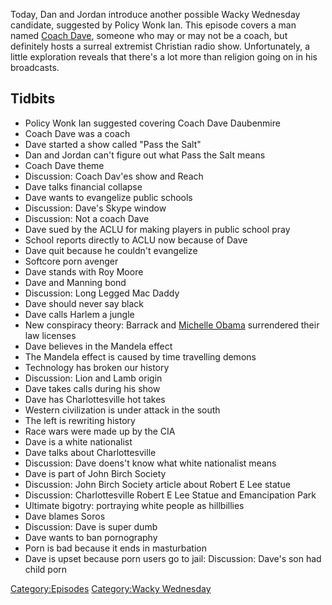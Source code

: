 {{DEFAULTSORT:
    #_EPISODE_0238:Coach Dave
}}{{Episode
    | title           = Coach Dave
    | caption         = Listen to this episode on [https://knowledgefight.libsyn.com/knowledge-fight-coach-dave Libsyn] [https://open.spotify.com/episode/5FHDUB99TXDo25opercvnM Spotify], Read the [[Transcript/238: Coach Dave|Unofficial Transcript]]
    | episodeNumber   = 238
    | length          = 02:07:56
    | airDate         = December 12, 2018
    | episodeType     = [[:Category:Wacky Wednesday|Wacky Wednesday]]
    | appearance      = [[Dave Daubenmire]], [[Roy Moore]], [[James David Manning]]
    | previousEpisode = [[237: March 27, 2009]]
    | nextEpisode     = [[239: December 12-13, 2018]]
}}

{{Stub}}

Today, Dan and Jordan introduce another possible Wacky Wednesday candidate, suggested by Policy Wonk Ian. This episode covers a man named [[Dave Daubenmire|Coach Dave]], someone who may or may not be a coach, but definitely hosts a surreal extremist Christian radio show. Unfortunately, a little exploration reveals that there's a lot more than religion going on in his broadcasts.

==Tidbits==

*Policy Wonk Ian suggested covering Coach Dave Daubenmire
*Coach Dave was a coach
*Dave started a show called "Pass the Salt"
*Dan and Jordan can't figure out what Pass the Salt means
*Coach Dave theme
*Discussion: Coach Dav'es show and Reach
*Dave talks financial collapse
*Dave wants to evangelize public schools
*Discussion: Dave's Skype window
*Discussion: Not a coach Dave
*Dave sued by the ACLU for making players in public school pray
*School reports directly to ACLU now because of Dave
*Dave quit because he couldn't evangelize
*Softcore porn avenger
*Dave stands with Roy Moore
*Dave and Manning bond
*Discussion: Long Legged Mac Daddy
*Dave should never say black
*Dave calls Harlem a jungle
*New conspiracy theory: Barrack and [[Michelle Obama]] surrendered their law licenses
*Dave believes in the Mandela effect
*The Mandela effect is caused by time travelling demons
*Technology has broken our history
*Discussion: Lion and Lamb origin
*Dave takes calls during his show
*Dave has Charlottesville hot takes
*Western civilization is under attack in the south
*The left is rewriting history
*Race wars were made up by the CIA
*Dave is a white nationalist
*Dave talks about Charlottesville
*Discussion: Dave doens't know what white nationalist means
*Dave is part of John Birch Society
*Discussion: John Birch Society article about Robert E Lee statue
*Discussion: Charlottesville Robert E Lee Statue and Emancipation Park
*Ultimate bigotry: portraying white people as hillbillies
*Dave blames Soros
*Discussion: Dave is super dumb
*Dave wants to ban pornography
*Porn is bad because it ends in masturbation
*Dave is upset because porn users go to jail: Discussion: Dave's son had child porn

[[Category:Episodes]]
[[Category:Wacky Wednesday]]
